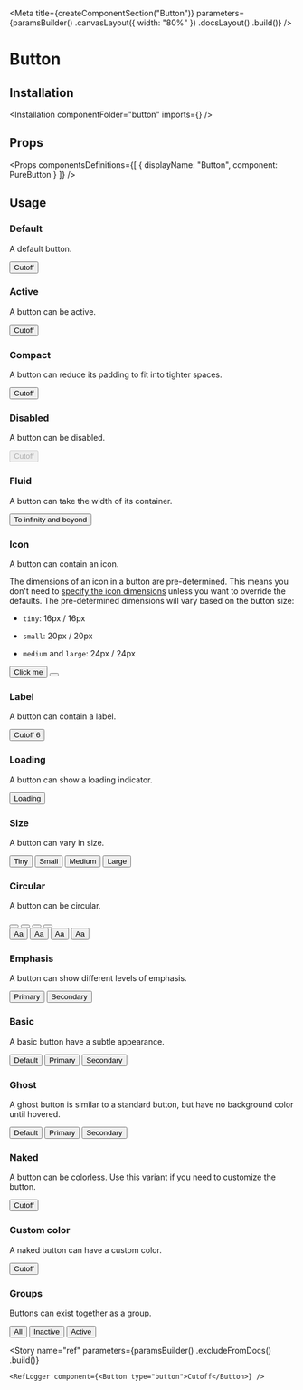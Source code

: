 
<Meta
    title={createComponentSection("Button")}
    parameters={paramsBuilder()
        .canvasLayout({ width: "80%" })
        .docsLayout(<ReactComponentsLayout semanticPath="/elements/button" />)
        .build()}
/>

# Button

## Installation

<Installation componentFolder="button" imports={<Imports />} />

## Props

<HocWarning componentName="Button" semanticPath="/elements/button" />

<Props
    componentsDefinitions={[
        { displayName: "Button", component: PureButton }
    ]}
/>

## Usage

### Default

A default button.

<Preview>
    <Story name="default">
        <Button type="button">Cutoff</Button>
    </Story>
</Preview>

### Active

A button can be active.

<Preview>
    <Story name="active">
        <Button type="button" active>Cutoff</Button>
    </Story>
</Preview>

### Compact

A button can reduce its padding to fit into tighter spaces.

<Preview>
    <Story name="compact">
        <Button type="button" compact>Cutoff</Button>
    </Story>
</Preview>

### Disabled

A button can be disabled.

<Preview>
    <Story name="disabled">
        <Button type="button" disabled>Cutoff</Button>
    </Story>
</Preview>

### Fluid

A button can take the width of its container.

<Preview>
    <Story name="fluid">
        <Button type="button" fluid>To infinity and beyond</Button>
    </Story>
</Preview>

### Icon

A button can contain an icon.

The dimensions of an icon in a button are pre-determined. This means you don't need to [specify the icon dimensions](http://localhost:1458/?path=/docs/materials-icons--page#dimensions) unless you want to override the defaults. The pre-determined dimensions will vary based on the button size:

- `tiny`: 16px / 16px

- `small`: 20px / 20px

- `medium` and `large`: 24px / 24px

<Preview>
    <Story name="icon">
        <div className="flex items-space-between">
            <Button type="button" icon><SignoutIcon24 className="mr1" />Click me</Button>
            <Button type="button"><AddIcon/></Button>
        </div>
    </Story>
</Preview>

### Label

A button can contain a label.

<Preview>
    <Story name="label">
        <Button type="button" compact label>
            <span className="tl w12">Cutoff</span>
            <Label as="span" size="mini">6</Label>
        </Button>
    </Story>
</Preview>

### Loading

A button can show a loading indicator.

<Preview>
    <Story name="loading">
        <Button type="button" loading>Loading</Button>
    </Story>
</Preview>

### Size

A button can vary in size.

<Preview>
    <Story name="size">
        <div className="flex items-end items-space-between">
            <Button type="button" size="tiny">Tiny</Button>
            <Button type="button" size="small">Small</Button>
            <Button type="button" size="medium">Medium</Button>
            <Button type="button" size="large">Large</Button>
        </div>
    </Story>
</Preview>

### Circular

A button can be circular.

<Preview>
    <Story name="circular">
        <div className="flex">
            <div className="flex items-end items-space-between mr4">
                <Button type="button" icon circular size="tiny"><AddIcon className="icon"/></Button>
                <Button type="button" icon circular size="small"><AddIcon className="icon"/></Button>
                <Button type="button" icon circular><AddIcon className="icon"/></Button>
                <Button type="button" icon circular size="large"><AddIcon className="icon"/></Button>
            </div>
            <div className="flex items-end items-space-between">
                <Button type="button" circular size="tiny">Aa</Button>
                <Button type="button" circular size="small">Aa</Button>
                <Button type="button" circular>Aa</Button>
                <Button type="button" circular size="large">Aa</Button>
            </div>
        </div>
    </Story>
</Preview>

### Emphasis

A button can show different levels of emphasis.

<Preview>
    <Story name="emphasis">
        <div className="flex items-space-between">
            <Button type="button" primary>Primary</Button>
            <Button type="button" secondary>Secondary</Button>
        </div>
    </Story>
</Preview>

### Basic

A basic button have a subtle appearance.

<Preview>
    <Story name="basic">
        <div className="flex items-space-between">
            <Button type="button" basic>Default</Button>
            <Button type="button" basic primary>Primary</Button>
            <Button type="button" basic secondary>Secondary</Button>
        </div>
    </Story>
</Preview>

### Ghost

A ghost button is similar to a standard button, but have no background color until hovered.

<Preview>
    <Story name="ghost">
        <div className="flex items-space-between">
            <Button type="button" ghost>Default</Button>
            <Button type="button" ghost primary>Primary</Button>
            <Button type="button" ghost secondary>Secondary</Button>
        </div>
    </Story>
</Preview>

### Naked

A button can be colorless. Use this variant if you need to customize the button.

<Preview>
    <Story name="naked">
        <Button type="button" naked>Cutoff</Button>
    </Story>
</Preview>

### Custom color

A naked button can have a custom color.

<Preview>
    <Story name="custom color">
        <Button
            naked
            style={{
                backgroundColor: "#FFF6E7",
                color: "var(--marine-500)",
                boxShadow: "0px 0px 0px 1px #FEE9C3 inset"
            }}
            type="button"
        >
            Cutoff
        </Button>
    </Story>
</Preview>

<CustomColorHover />

### Groups

Buttons can exist together as a group.

<Preview>
    <Story name="groups">
        <Button.Group basic widths="3">
            <Button type="button">All</Button>
            <Button tag><Label tag circular size="mini" empty color="red" />Inactive</Button>
            <Button icon type="button" active><CalendarIcon24 className="mr1" />Active</Button>
        </Button.Group>
    </Story>
</Preview>

<Story
    name="ref"
    parameters={paramsBuilder()
        .excludeFromDocs()
        .build()}
>
    <RefLogger component={<Button type="button">Cutoff</Button>} />
</Story>
